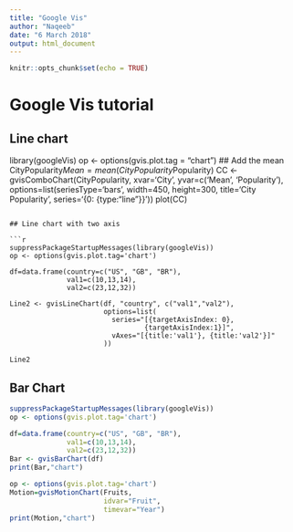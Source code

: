 ```yaml
---
title: "Google Vis"
author: "Naqeeb"
date: "6 March 2018"
output: html_document
---
```


```r
knitr::opts_chunk$set(echo = TRUE)
```

# Google Vis tutorial

## Line chart
library(googleVis)
op <- options(gvis.plot.tag = "chart")
## Add the mean
CityPopularity$Mean=mean(CityPopularity$Popularity)
CC <- gvisComboChart(CityPopularity, xvar='City',
          yvar=c('Mean', 'Popularity'),
          options=list(seriesType='bars',
                       width=450, height=300,
                       title='City Popularity',
                       series='{0: {type:"line"}}'))
plot(CC)
```

## Line chart with two axis

```r
suppressPackageStartupMessages(library(googleVis))
op <- options(gvis.plot.tag='chart')

df=data.frame(country=c("US", "GB", "BR"), 
              val1=c(10,13,14), 
              val2=c(23,12,32))

Line2 <- gvisLineChart(df, "country", c("val1","val2"),
                       options=list(
                         series="[{targetAxisIndex: 0},
                                 {targetAxisIndex:1}]",
                         vAxes="[{title:'val1'}, {title:'val2'}]"
                       ))

Line2
```

## Bar Chart
```r
suppressPackageStartupMessages(library(googleVis))
op <- options(gvis.plot.tag='chart')

df=data.frame(country=c("US", "GB", "BR"), 
              val1=c(10,13,14), 
              val2=c(23,12,32))
Bar <- gvisBarChart(df)
print(Bar,"chart")
```

```r
op <- options(gvis.plot.tag='chart')
Motion=gvisMotionChart(Fruits, 
                       idvar="Fruit", 
                       timevar="Year")
print(Motion,"chart")
```

